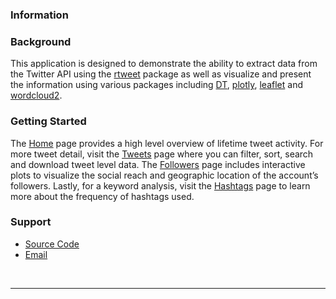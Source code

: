 ### **Information**

<h3>Background</h3>

This application is designed to demonstrate the ability to extract data from the Twitter API using the [rtweet](https://cran.r-project.org/web/packages/rtweet/index.html) package as well as visualize and present the information using various packages including [DT](https://cran.r-project.org/web/packages/DT/index.html), [plotly](https://cran.r-project.org/web/packages/plotly/index.html), [leaflet](https://cran.r-project.org/web/packages/leaflet/index.html) and [wordcloud2](https://cran.r-project.org/web/packages/wordcloud2/index.html).

<h3>Getting Started</h3>

The [Home](#section-home) page provides a high level overview of lifetime tweet activity. For more tweet detail, visit the [Tweets](#section-tweets) page where you can filter, sort, search and download tweet level data. The [Followers](#section-followers) page includes interactive plots to visualize the social reach and geographic location of the account's followers. Lastly, for a keyword analysis, visit the [Hashtags](#section-hashtags) page to learn more about the frequency of hashtags used. 

<h3>Support</h3>

* <span class="fa fa-github-square"></span><a href="https://github.com/dnegrey/bprtweet" target="_blank">Source Code</a>
* <span class="fa fa-envelope"></span><a href="mailto:dnegrey@gmail.com">Email</a>

<br>

----------

<div style="height: 20px;"></div>
